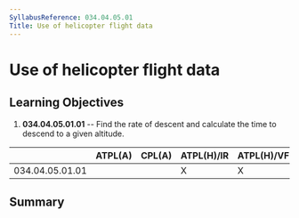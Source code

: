 ```yaml
---
SyllabusReference: 034.04.05.01
Title: Use of helicopter flight data
---
```


# Use of helicopter flight data

## Learning Objectives

1.  **034.04.05.01.01** -- Find the rate of descent and calculate the time to
    descend to a given altitude.

|                 | ATPL(A) | CPL(A) | ATPL(H)/IR | ATPL(H)/VFR | CPL(H) | IR  | CBIR(A) |
| --------------- | ------- | ------ | ---------- | ----------- | ------ | --- | ------- |
| 034.04.05.01.01 |         |        | X          | X           |        |     |         |

## Summary
